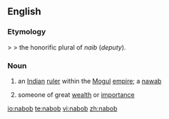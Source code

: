 ==English==

===Etymology===
{{etyl|ur}} > {{etyl|fa}} > the honorific plural of {{etyl|ar}} ''naib'' (''deputy''). {{rfscript|Arabic}}

===Noun===
{{en-noun}}

# an [[Indian]] [[ruler]] within the [[Mogul]] [[empire]]; a [[nawab]]
# {{context|by extension}} someone of great [[wealth]] or [[importance]]

[[io:nabob]]
[[te:nabob]]
[[vi:nabob]]
[[zh:nabob]]
